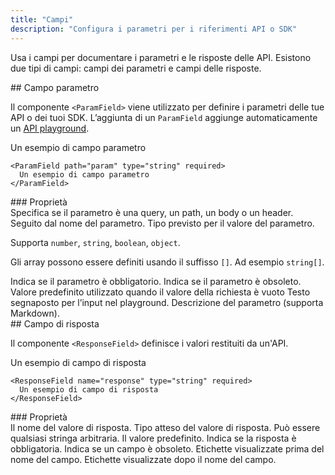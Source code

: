 ```yaml
---
title: "Campi"
description: "Configura i parametri per i riferimenti API o SDK"
---
```


Usa i campi per documentare i parametri e le risposte delle API. Esistono due tipi di campi: campi dei parametri e campi delle risposte.

<div id="parameter-field">
  ## Campo parametro
</div>

Il componente `<ParamField>` viene utilizzato per definire i parametri delle tue API o dei tuoi SDK. L’aggiunta di un `ParamField` aggiunge automaticamente un [API playground](/it/api-playground/overview).

<ParamField path="param" type="string" required>
  Un esempio di campo parametro
</ParamField>

```mdx
<ParamField path="param" type="string" required>
  Un esempio di campo parametro
</ParamField>
```

<div id="properties">
  ### Proprietà
</div>

<ParamField body="query, path, body, or header" type="string">
  Specifica se il parametro è una query, un path, un body o un header. Seguito dal
  nome del parametro.
</ParamField>

<ParamField body="type" type="string">
  Tipo previsto per il valore del parametro.

  Supporta `number`, `string`, `boolean`, `object`.

  Gli array possono essere definiti usando il suffisso `[]`. Ad esempio `string[]`.
</ParamField>

<ParamField body="required" type="boolean">
  Indica se il parametro è obbligatorio.
</ParamField>

<ParamField body="deprecated" type="boolean">
  Indica se il parametro è obsoleto.
</ParamField>

<ParamField body="default" type="any">
  Valore predefinito utilizzato quando il valore della richiesta è vuoto
</ParamField>

<ParamField body="placeholder" type="string">
  Testo segnaposto per l’input nel playground.
</ParamField>

<ParamField body="children" type="string">
  Descrizione del parametro (supporta Markdown).
</ParamField>

<div id="response-field">
  ## Campo di risposta
</div>

Il componente `<ResponseField>` definisce i valori restituiti da un&#39;API.

<ResponseField name="response" type="string" required>
  Un esempio di campo di risposta
</ResponseField>

```mdx
<ResponseField name="response" type="string" required>
  Un esempio di campo di risposta
</ResponseField>
```

<div id="properties">
  ### Proprietà
</div>

<ResponseField name="name" type="string" required>
  Il nome del valore di risposta.
</ResponseField>

<ResponseField name="type" type="string" required>
  Tipo atteso del valore di risposta. Può essere qualsiasi stringa arbitraria.
</ResponseField>

<ResponseField name="default" type="string">
  Il valore predefinito.
</ResponseField>

<ResponseField name="required" type="boolean">
  Indica se la risposta è obbligatoria.
</ResponseField>

<ResponseField name="deprecated" type="boolean">
  Indica se un campo è obsoleto.
</ResponseField>

<ResponseField name="pre" type="string[]">
  Etichette visualizzate prima del nome del campo.
</ResponseField>

<ResponseField name="post" type="string[]">
  Etichette visualizzate dopo il nome del campo.
</ResponseField>